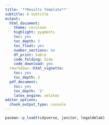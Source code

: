 ```yaml
---
title: '**Results Template**'
subtitle: A Subtitle
output:
  html_document:
    theme: cerulean
    highlight: pygments
    toc: yes
    toc_depth: 3
    toc_float: yes
    number_sections: no
    df_print: kable
    code_folding: hide
    code_download: yes
  rmarkdown::html_vignette:
    toc: yes
    toc_depth: 3
  pdf_document:
    toc: yes
    toc_depth: '2'
    latex_engine: xelatex
editor_options:
  chunk_output_type: console
---
```



```r
pacman::p_load(tidyverse, janitor, legaldmlab)
```

